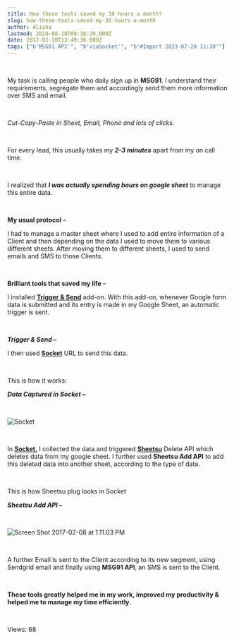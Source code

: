 ```yaml
---
title: How these tools saved my 30 hours a month?
slug: how-these-tools-saved-my-30-hours-a-month
author: Alisha
lastmod: 2020-08-18T09:38:39.000Z
date: 2017-02-10T13:49:36.000Z
tags: ["b'MSG91 API'", "b'viaSocket'", "b'#Import 2023-07-28 11:30'"]
---
```


 


My task is calling people who daily sign up in **MSG91**. I understand their requirements, segregate them and accordingly send them more information over SMS and email.


 


*Cut-Copy-Paste in Sheet, Email, Phone and lots of clicks.*


 


For every lead, this usually takes my ***2-3 minutes*** apart from my on call time. 


 


I realized that ***I was actually spending hours on google sheet*** to manage this entire data. 


 


**My usual protocol** –


I had to manage a master sheet where I used to add entire information of a Client and then depending on the data I used to move them to various different sheets. After moving them to different sheets, I used to send emails and SMS to those Clients.


 


**Brilliant tools that saved my life** –


I installed [**Trigger & Send**](https://learn.viasocket.com/trigger-send-4caf8b2f80f1#.mtz4zx5na) add-on. With this add-on, whenever Google form data is submitted and its entry is made in my Google Sheet, an automatic trigger is sent.


 


***Trigger & Send –***



I then used [**Socket**](https://viasocket.com/) URL to send this data. 


 


This is how it works:


***Data Captured in Socket –***


 


![Socket ](https://images-msg91.s3.ap-south-1.amazonaws.com/content/images/wordpress/2017/02/Screen-Shot-2017-02-08-at-11.27.17-AM.png)


 


In **[Socket](https://viasocket.com),** I collected the data and triggered [**Sheetsu**](https://sheetsu.com/) Delete API which deletes data from my google sheet. I further used **Sheetsu Add API** to add this deleted data into another sheet, according to the type of data.


 


This is how Sheetsu plug looks in Socket


***Sheetsu Add API –***


 


![Screen Shot 2017-02-08 at 1.11.03 PM](https://images-msg91.s3.ap-south-1.amazonaws.com/content/images/wordpress/2017/02/Screen-Shot-2017-02-08-at-1.11.03-PM.png)


 


A further Email is sent to the Client according to its new segment, using Sendgrid email and finally using **MSG91 API**, an SMS is sent to the Client.


 


**These tools greatly** **helped me in my work, improved my productivity & helped me to manage my time efficiently.**


 


 Views: 68


